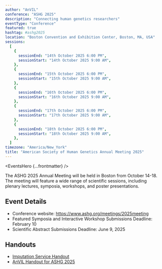 ```yaml
---
author: "AnVIL"
conference: "ASHG 2025"
description: "Connecting human genetics researchers"
eventType: "Conference"
featured: true
hashtag: #ashg2025
location: "Boston Convention and Exhibition Center, Boston, MA, USA"
sessions:
  [
    {
      sessionEnd: "14th October 2025 6:00 PM",
      sessionStart: "14th October 2025 9:00 AM",
    },
    {
      sessionEnd: "15th October 2025 6:00 PM",
      sessionStart: "15th October 2025 9:00 AM",
    },
    {
      sessionEnd: "16th October 2025 6:00 PM",
      sessionStart: "16th October 2025 9:00 AM",
    },
    {
      sessionEnd: "17th October 2025 6:00 PM",
      sessionStart: "17th October 2025 9:00 AM",
    },
    {
      sessionEnd: "18th October 2025 6:00 PM",
      sessionStart: "18th October 2025 9:00 AM",
    },
  ]
timezone: "America/New_York"
title: "American Society of Human Genetics Annual Meeting 2025"
---
```


<EventsHero {...frontmatter} />

The ASHG 2025 Annual Meeting will be held in Boston from October 14-18. The meeting will feature a wide range of scientific sessions, including plenary lectures, symposia, workshops, and poster presentations.

## Event Details

- Conference website: https://www.ashg.org/meetings/2025meeting
- Featured Symposia and Interactive Workshop Submissions Deadline: February 10
- Scientific Abstract Submissions Deadline: June 9, 2025

## Handouts

- [Imputation Service Handout](https://drive.google.com/file/d/17M-r__mNHzKuNhLU31yqmwygzmTG-teL/view?ts=68eec1b8)
- [AnVIL Handout for ASHG 2025](https://docs.google.com/presentation/d/16jUZ_g_0eLerH5pQ_mjBQeSiujGj0bCldvqPPsaqARQ/edit?slide=id.g384e29eacfb_0_83#slide=id.g384e29eacfb_0_83)

